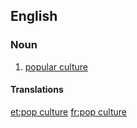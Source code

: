 ==English==

===Noun===
{{wikipedia}}

{{en-noun|head=[[pop]] [[culture]]|-}}

# [[popular culture]]

====Translations====
{{trans-see|popular culture}}

[[et:pop culture]]
[[fr:pop culture]]